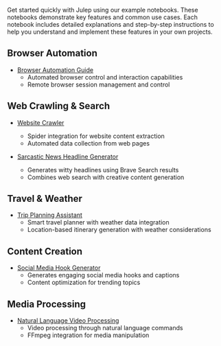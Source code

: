Get started quickly with Julep using our example notebooks. These notebooks demonstrate key features and common use cases. Each notebook includes detailed explanations and step-by-step instructions to help you understand and implement these features in your own projects.
## Browser Automation
- [Browser Automation Guide](https://colab.research.google.com/github/julep-ai/julep/blob/dev/cookbooks/06-browser-use.ipynb)
  - Automated browser control and interaction capabilities
  - Remote browser session management and control

## Web Crawling & Search
- [Website Crawler](https://colab.research.google.com/github/julep-ai/julep/blob/dev/cookbooks/01-website-crawler.ipynb)
  - Spider integration for website content extraction
  - Automated data collection from web pages

- [Sarcastic News Headline Generator](https://colab.research.google.com/github/julep-ai/julep/blob/dev/cookbooks/02-sarcastic-news-headline-generator.ipynb)
  - Generates witty headlines using Brave Search results
  - Combines web search with creative content generation

## Travel & Weather
- [Trip Planning Assistant](https://colab.research.google.com/github/julep-ai/julep/blob/dev/cookbooks/03-trip-planning-assistant.ipynb)
  - Smart travel planner with weather data integration
  - Location-based itinerary generation with weather considerations

## Content Creation
- [Social Media Hook Generator](https://colab.research.google.com/github/julep-ai/julep/blob/dev/cookbooks/04-hook-generator-trending-reels.ipynb)
  - Generates engaging social media hooks and captions
  - Content optimization for trending topics

## Media Processing
- [Natural Language Video Processing](https://colab.research.google.com/github/julep-ai/julep/blob/dev/cookbooks/05-video-processing-with-natural-language.ipynb)
  - Video processing through natural language commands
  - FFmpeg integration for media manipulation
